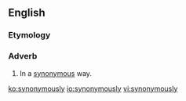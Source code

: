 ==English==
===Etymology===
{{suffix|synonymous|ly}}

===Adverb===
{{en-adv}}

# In a [[synonymous]] way.

[[ko:synonymously]]
[[io:synonymously]]
[[vi:synonymously]]